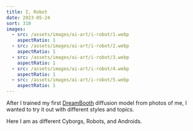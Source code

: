 ```yaml
---
title: I, Robot
date: 2023-05-24
sort: 310
images:
  - src: /assets/images/ai-art/i-robot/1.webp
    aspectRatio: 1
  - src: /assets/images/ai-art/i-robot/2.webp
    aspectRatio: 1
  - src: /assets/images/ai-art/i-robot/3.webp
    aspectRatio: 1
  - src: /assets/images/ai-art/i-robot/4.webp
    aspectRatio: 1
  - src: /assets/images/ai-art/i-robot/5.webp
    aspectRatio: 1
---
```


After I trained my first [DreamBooth](https://dreambooth.github.io/) diffusion model from photos of me, I wanted to try it out with different styles and topics.

Here I am as different Cyborgs, Robots, and Androids.
